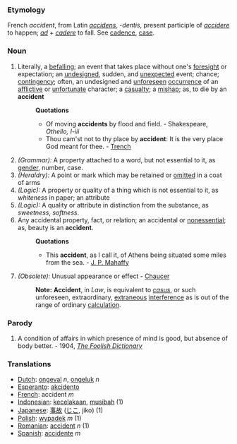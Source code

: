 ===Etymology===
French ''accident'', from Latin ''[[accidens]]'', ''-dentis'', present participle of ''[[accidere]]'' to happen; ''[[ad]]'' + ''[[cadere]]'' to fall. See [[cadence]], [[case]].
===Noun===
#Literally, a [[befalling]]; an event that takes place without one's [[foresight]] or expectation; an [[undesigned]], sudden, and [[unexpected]] event; chance; [[contingency]]; often, an undesigned and [[unforeseen]] [[occurrence]] of an [[afflictive]] or [[unfortunate]] character; a [[casualty]]; a [[mishap]]; as, to die by an '''accident'''
#:'''Quotations'''
#:*Of moving '''accidents''' by flood and field. - Shakespeare, ''Othello, I-iii''
#:*Thou cam'st not to thy place by '''accident''': It is the very place God meant for thee. - [[Trench]]
#''(Grammar):'' A property attached to a word, but not essential to it, as [[gender]], number, case.
#''(Heraldry):'' A point or mark which may be retained or [[omitted]] in a coat of arms
#''(Logic):'' A property or quality of a thing which is not essential to it, as ''whiteness'' in paper; an attribute
#''(Logic):'' A quality or attribute in distinction from the substance, as ''sweetness'', ''softness''.
#Any accidental property, fact, or relation; an accidental or [[nonessential]]; as, beauty is an '''accident'''.
#:'''Quotations'''
#:*This '''accident''', as I call it, of Athens being situated some miles from the sea. - [[J. P. Mahaffy]]
#''(Obsolete):'' Unusual appearance or effect - [[Chaucer]]
#:'''Note:''' '''Accident''', in ''Law'', is equivalent to ''[[casus]]'', or such unforeseen, extraordinary, [[extraneous]] [[interference]] as is out of the range of ordinary [[calculation]].
===Parody===
#A condition of affairs in which presence of mind is good, but absence of body better. - 1904, ''[[The Foolish Dictionary]]''
===Translations===
*[[Dutch]]: [[ongeval]] ''n'', [[ongeluk]] ''n''
*[[Esperanto]]: [[akcidento]]
*[[French]]: accident ''m''
*[[Indonesian]]: [[celaka|kecelakaan]], [[musibah]] (1)
*[[Japanese]]: [[事故]] ([[じこ]], jiko) (1)
*[[Polish]]: [[wypadek]] ''m'' (1)
*[[Romanian]]: [[accident]] ''n'' (1)
*[[Spanish]]: [[accidente]] ''m''